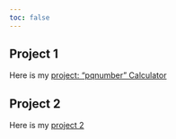 ```yaml
---
toc: false
---
```


## Project 1

Here is my [project: "pqnumber" Calculator](/projects/project1.qmd)


## Project 2

Here is my [project 2](/projects/project2.qmd)